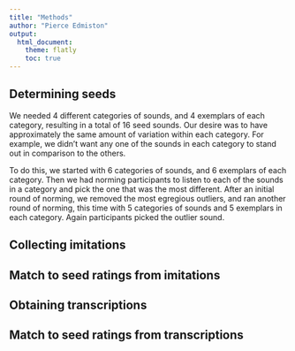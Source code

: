 ```yaml
---
title: "Methods"
author: "Pierce Edmiston"
output:
  html_document:
    theme: flatly
    toc: true
---
```


## Determining seeds

We needed 4 different categories of sounds, and 4 exemplars of each category,
resulting in a total of 16 seed sounds. Our desire was to have approximately
the same amount of variation within each category. For example, we didn't want
any one of the sounds in each category to stand out in comparison to the others.

To do this, we started with 6 categories of sounds, and 6 exemplars of each
category. Then we had norming participants to listen to each of the sounds
in a category and pick the one that was the most different. After an initial
round of norming, we removed the most egregious outliers, and ran another
round of norming, this time with 5 categories of sounds and 5 exemplars in
each category. Again participants picked the outlier sound.

## Collecting imitations

## Match to seed ratings from imitations

## Obtaining transcriptions

## Match to seed ratings from transcriptions